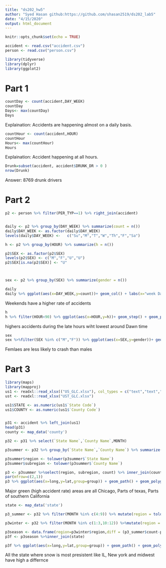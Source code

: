 ```yaml
---
title: "ds202_hw5"
author: "Syed Hasan github:https://github.com/shasan2519/ds202_lab5"
date: "4/15/2020"
output: html_document
---
```


```r
knitr::opts_chunk$set(echo = TRUE)
```

```r
accident <- read.csv("accident.csv")
person <- read.csv("person.csv")
```

```r
library(tidyverse)
library(dplyr)
library(ggplot2)
```

# Part 1
```r
countDay <- count(accident,DAY_WEEK)
countDay
Days<- max(countDay)
Days
```
  
Explaination: Accidents are happening almost on a daily basis. 
  

```r

countHour <- count(accident,HOUR) 
countHour
Hours<- max(countHour)
Hours

```
  
Explaination: Accident happening at all hours.
  

```r
Drunk=subset(accident, accident$DRUNK_DR > 0 )
nrow(Drunk)
```
  
Answer: 8769 drunk drivers

  

# Part 2
```r
p2 <- person %>% filter(PER_TYP==1) %>% right_join(accident)


daily <- p2 %>% group_by(DAY_WEEK) %>% summarize(count = n())
daily$DAY_WEEK <- as.factor(daily$DAY_WEEK)
levels(daily$DAY_WEEK) <-   c("Su","M","T","W","Th","F","Sa")

h <- p2 %>% group_by(HOUR) %>% summarize(h = n())

p2$SEX <- as.factor(p2$SEX)
levels(p2$SEX) <- c("M","F","U","U")
p2$SEX[is.na(p2$SEX)] <- "U"



sex <- p2 %>% group_by(SEX) %>% summarize(gender = n())
```

```r
daily
daily %>% ggplot(aes(x=DAY_WEEK,y=count))+ geom_col() + labs(x="week Day",y=" accident tally")
```
  
Weekends have a higher rate of accidents
  
```r
h
h %>% filter(HOUR<90) %>% ggplot(aes(x=HOUR,y=h))+ geom_step() + geom_point() + labs(x="time",y="accident tally")
```
  
highers accidents during the late hours wiht lowest around Dawn time
  
```r
sex
sex %>%filter(SEX %in% c("M","F")) %>% ggplot(aes(x=SEX,y=gender))+ geom_col() + labs(x="sex",y="accident tally")
```
  
Femlaes are less likely to crash than males
  
    
# Part 3  
  
```r
library(maps)
library(mapproj)
us1 <- readxl::read_xlsx(("US_GLC.xlsx"), col_types = c("text","text","text","text","text","text","text","text","text","skip"))
ust <- readxl::read_xlsx("UST_GLC.xlsx")

us1$STATE <- as.numeric(us1$`State Code`)
us1$COUNTY <- as.numeric(us1$`County Code`)


p31 <- accident %>% left_join(us1)
head(p31)
county <- map_data('county')

p32 <- p31 %>% select(`State Name`,`County Name`,MONTH)

p3summer <- p32 %>% group_by(`State Name`,`County Name`) %>% summarize(count = n())

p3summer$region <- tolower(p3summer$`State Name`)
p3summer$subregion <- tolower(p3summer$`County Name`)

p3 <- p3summer %>%select(region, subregion, count) %>% inner_join(county)
par(mfrow=c(2,1))
p3 %>% ggplot(aes(x=long,y=lat,group=group)) + geom_path() + geom_polygon(aes(fill=count))  + scale_fill_gradient(low='green',high='black')+coord_map() + labs(x="long",y="lat",title="Choropleth Plot")

```

Major green (high accident rate) areas are all Chicago, Parts of texas, Parts of southern California
   
  
```r
state <- map_data('state')

p3_summer <- p32 %>% filter(MONTH %in% c(4:9)) %>% mutate(region = tolower(`State Name`)) %>% group_by(region) %>% summarize(count = n())

p3winter <- p32 %>% filter(MONTH %in% c(1:3,10:12)) %>%mutate(region = tolower(`State Name`)) %>%group_by(region) %>%summarize(count = n())

p3season <- data.frame(region=p3winter$region,diff = (p3_summer$count-p3winter$count))
p3f <- p3season %>%inner_join(state)

p3f %>% ggplot(aes(x=long,y=lat,group=group)) + geom_path() + geom_polygon(aes(fill=diff))  + scale_fill_gradient(low='green',high='black')+coord_map() + labs(x="long",y="lat")
```
  
All the state where snow is most presistent like IL, New york and midwest have high a differnce

